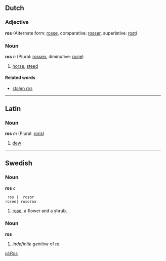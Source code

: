 ==Dutch==
===Adjective===
'''ros''' (Alternate form: [[rosse]], comparative: [[rosser]], superlative: [[rost]])

===Noun===
'''ros''' ''n'' (Plural: [[rossen]], diminutive: [[rosje]])

# [[horse]], [[steed]]

====Related words====
*[[stalen ros]]

----
==Latin==
=== Noun ===
'''ros''' ''m'' (Plural: [[roris]])

# [[dew]]

----
==Swedish==
===Noun===
'''ros''' ''c''

  ros |  rosor
 rosen| rosorna

#[[rose]], a flower and a shrub.
===Noun===
'''ros'''
#''indefinite genitive'' of [[ro#Noun|ro]]

[[pl:Ros]]